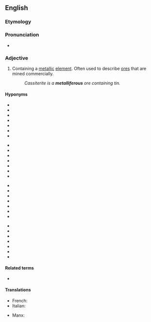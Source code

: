 ==English==

===Etymology===
{{suffix|metal|ferous|alt2=iferous|lang=en}}

===Pronunciation===
* {{rhymes|ɪfəɹəs|lang=en}}

===Adjective===
{{en-adj}}

# {{lb|en|metallurgy}} Containing a [[metal]]lic [[element]]. Often used to describe [[ore]]s that are mined commercially.
#: ''Cassiterite is a '''metalliferous''' ore containing tin.''

====Hyponyms====
{{top4}}
* {{l|en|aluminiferous}}
* {{l|en|antimoniferous}}
* {{l|en|arseniferous}}
* {{l|en|auriferous}}
* {{l|en|argentiferous}}
* {{l|en|chromiferous}}
* {{l|en|cobaltiferous}}
{{mid4}}
* {{l|en|cupriferous}}
* {{l|en|ferriferous}}
* {{l|en|germaniferous}}
* {{l|en|magnesiferous}}
* {{l|en|manganiferous}}
* {{l|en|molybdeniferous}}
* {{l|en|nickeliferous}}
{{mid4}}
* {{l|en|niobiferous}}
* {{l|en|palladiferous}}
* {{l|en|platiniferous}}
* {{l|en|plumbiferous}}
* {{l|en|stanniferous}}
* {{l|en|tantaliferous}}
* {{l|en|telluriferous}}
{{mid4}}
* {{l|en|titaniferous}}
* {{l|en|tungsteniferous}}
* {{l|en|uraniferous}}
* {{l|en|vanadiferous}}
* {{l|en|yttriferous}}
* {{l|en|zirconiferous}}
* {{l|en|zinciferous}}
{{bottom}}

====Related terms====
* {{l|en|metallic}}

====Translations====
{{trans-top|containing a metallic element}}
* French: {{t+|fr|métallifère}}
* Italian: {{t+|it|metallifero}}
{{trans-mid}}
* Manx: {{t|gv|meainagh}}
{{trans-bottom}}